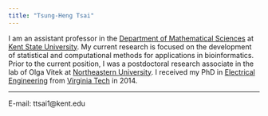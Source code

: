 ```yaml
---
title: "Tsung-Heng Tsai"
---
```


I am an assistant professor in the [Department of Mathematical Sciences](https://www.kent.edu/math) at [Kent State University](https://www.kent.edu). My current research is focused on the development of statistical and computational methods for applications in bioinformatics. Prior to the current position, I was a postdoctoral research associate in the lab of Olga Vitek at [Northeastern University](http://www.northeastern.edu/). I received my PhD in [Electrical Engineering](https://ece.vt.edu/) from [Virginia Tech](https://vt.edu/) in 2014.

---
E-mail: ttsai1@kent.edu
